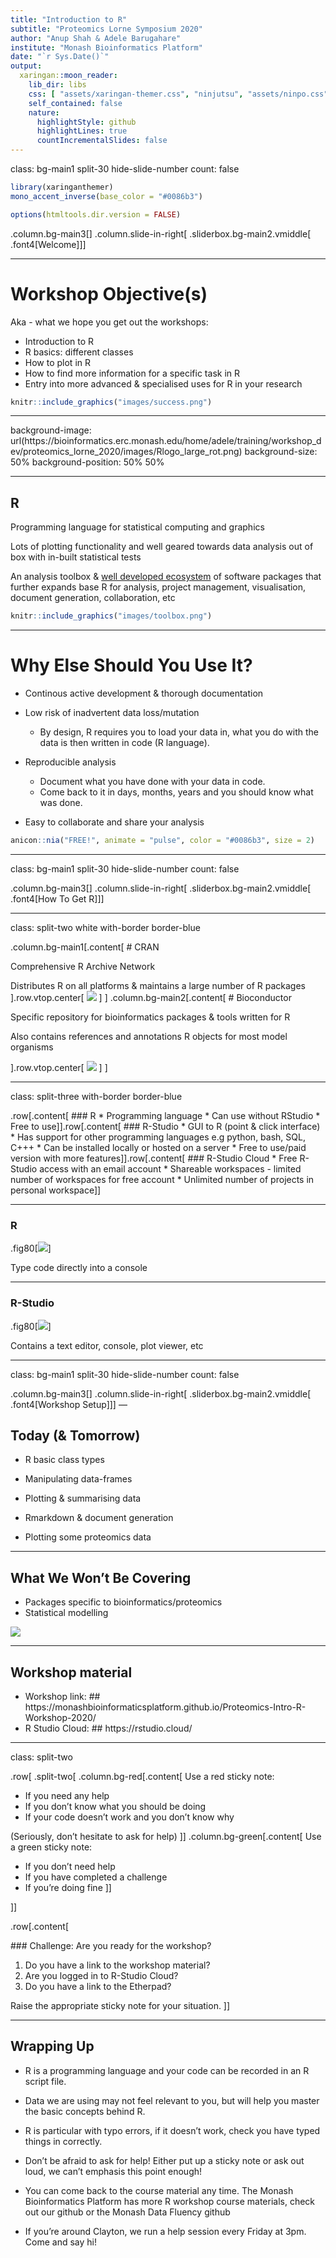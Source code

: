 ```yaml
---
title: "Introduction to R"
subtitle: "Proteomics Lorne Symposium 2020"
author: "Anup Shah & Adele Barugahare"
institute: "Monash Bioinformatics Platform"
date: "`r Sys.Date()`"
output:
  xaringan::moon_reader:
    lib_dir: libs
    css: [ "assets/xaringan-themer.css", "ninjutsu", "assets/ninpo.css"]
    self_contained: false
    nature:
      highlightStyle: github
      highlightLines: true
      countIncrementalSlides: false
---
```


class: bg-main1 split-30 hide-slide-number
count: false

```r
library(xaringanthemer)
mono_accent_inverse(base_color = "#0086b3")
```

```r
options(htmltools.dir.version = FALSE)
```

.column.bg-main3[
]
.column.slide-in-right[
.sliderbox.bg-main2.vmiddle[
.font4[Welcome]
]]

---

# Workshop Objective(s)

Aka - what we hope you get out the workshops:

* Introduction to R
* R basics: different classes
* How to plot in R
* How to find more information for a specific task in R
* Entry into more advanced & specialised uses for R in your research

```r
knitr::include_graphics("images/success.png")
```


---

background-image: url(https://bioinformatics.erc.monash.edu/home/adele/training/workshop_dev/proteomics_lorne_2020/images/Rlogo_large_rot.png)
background-size: 50%
background-position: 50% 50%

---

## R

Programming language for statistical computing and graphics

Lots of plotting functionality and well geared towards data analysis out of box with in-built statistical tests

An analysis toolbox & [well developed ecosystem](https://www.rstudio.com/products/rpackages/) of software packages that further expands base R for analysis, project management, visualisation, document generation, collaboration, etc


```r
knitr::include_graphics("images/toolbox.png")
```

---

# Why Else Should You Use It?

* Continous active development & thorough documentation

* Low risk of inadvertent data loss/mutation
  * By design, R requires you to load your data in, what you do with the data is then written in code (R language). 

* Reproducible analysis
  * Document what you have done with your data in code. 
  * Come back to it in days, months, years and you should know what was done.

* Easy to collaborate and share your analysis

```r
anicon::nia("FREE!", animate = "pulse", color = "#0086b3", size = 2)
```



---

class: bg-main1 split-30 hide-slide-number
count: false

.column.bg-main3[
]
.column.slide-in-right[
.sliderbox.bg-main2.vmiddle[
.font4[How To Get R]
]]

---

class: split-two white with-border border-blue

.column.bg-main1[.content[
  # CRAN 
  
  Comprehensive R Archive Network
  
  Distributes R on all platforms & maintains a large number of R packages
].row.vtop.center[
  ![](images/cran.png)
  ]
]
.column.bg-main2[.content[
  # Bioconductor
  
  Specific repository for bioinformatics packages & tools written for R
  
  Also contains references and annotations R objects for most model organisms
  
  ].row.vtop.center[
  ![](images/bioconductor.png)
  ] 
]

---

class: split-three with-border border-blue

.row[.content[
  ### R
  * Programming language
  * Can use without RStudio
  * Free to use
]].row[.content[
  ### R-Studio
  * GUI to R (point & click interface)
  * Has support for other programming languages e.g python, bash, SQL, C+++
  * Can be installed locally or hosted on a server
  * Free to use/paid version with more features
]].row[.content[
  ### R-Studio Cloud
  * Free R-Studio access with an email account
  * Shareable workspaces - limited number of workspaces for free account
  * Unlimited number of projects in personal workspace
]]

---

### R
  
.fig80[![](images/r_console.png)]

Type code directly into a console

---

### R-Studio
  
.fig80[![](images/rstudio_full.png)]

Contains a text editor, console, plot viewer, etc

---

class: bg-main1 split-30 hide-slide-number
count: false

.column.bg-main3[
]
.column.slide-in-right[
.sliderbox.bg-main2.vmiddle[
.font4[Workshop Setup]
]]
---

## Today (& Tomorrow)

* R basic class types

* Manipulating data-frames

* Plotting & summarising data

* Rmarkdown & document generation

* Plotting some proteomics data

---

## What We Won’t Be Covering

* Packages specific to bioinformatics/proteomics
* Statistical modelling

![](images/progression.png)

---

## Workshop material

* Workshop link:
## https://monashbioinformaticsplatform.github.io/Proteomics-Intro-R-Workshop-2020/
* R Studio Cloud:
## https://rstudio.cloud/

---

class: split-two 

.row[
.split-two[
.column.bg-red[.content[
  Use a red sticky note:
  
  * If you need any help
  * If you don't know what you should be doing
  * If your code doesn't work and you don't know why

  
  (Seriously, don't hesitate to ask for help)
  ]]
.column.bg-green[.content[
  Use a green sticky note:
  
  * If you don't need help
  * If you have completed a challenge
  * If you're doing fine
  ]]
  
]]

.row[.content[

  ### Challenge: Are you ready for the workshop?
  
  1. Do you have a link to the workshop material?
  2. Are you logged in to R-Studio Cloud?
  3. Do you have a link to the Etherpad?
  
  
  Raise the appropriate sticky note for your situation.
]]

---

## Wrapping Up

* R is a programming language and your code can be recorded in an R script file. 

* Data we are using may not feel relevant to you, but will help you master the basic concepts behind R. 

* R is particular with typo errors, if it doesn’t work, check you have typed things in correctly. 

* Don't be afraid to ask for help! Either put up a sticky note or ask out loud, we can't emphasis this point enough!

* You can come back to the course material any time. The Monash Bioinformatics Platform has more R workshop course materials, check out our github or the Monash Data Fluency github

* If you're around Clayton, we run a help session every Friday at 3pm. Come and say hi!